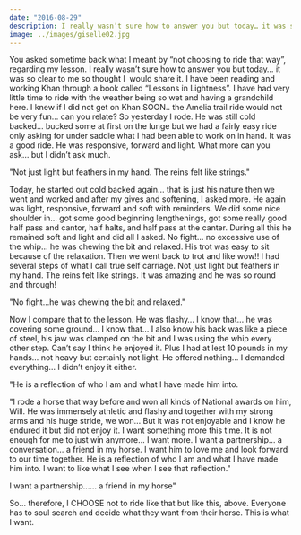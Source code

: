 ```yaml
---
date: "2016-08-29"
description: I really wasn’t sure how to answer you but today… it was so clear to me so thought I  would share it.
image: ../images/giselle02.jpg
---
```


You asked sometime back what I meant by “not choosing to ride that way”, regarding my lesson. I really wasn’t sure how to answer you but today… it was so clear to me so thought I  would share it. I have been reading and working Khan through a book called “Lessons in Lightness”. I have had very little time to ride with the weather being so wet and having a grandchild here. I knew if I did not get on Khan SOON.. the Amelia trail ride would not be very fun… can you relate? So yesterday I rode. He was still cold backed… bucked some at first on the lunge but we had a fairly easy ride only asking for under saddle what I had been able to work on in hand. It was a good ride. He was responsive, forward and light. What more can you ask… but I didn’t ask much.

"Not just light but feathers in my hand. The reins felt like strings."

Today, he started out cold backed again… that is just his nature then we went and worked and after my gives and softening, I asked more. He again was light, responsive, forward and soft with reminders. We did some nice shoulder in… got some good beginning lengthenings, got some really good half pass and cantor, half halts, and half pass at the canter. During all this he remained soft and light and did all I asked. No fight… no excessive use of the whip… he was chewing the bit and relaxed. His trot was easy to sit because of the relaxation. Then we went back to trot and like wow!! I had several steps of what I call true self carriage. Not just light but feathers in my hand. The reins felt like strings. It was amazing and he was so round and through!

"No fight...he was chewing the bit and relaxed."

Now I compare that to the lesson. He was flashy… I know that… he was covering some ground… I know that… I also know his back was like a piece of steel, his jaw was clamped on the bit and I was using the whip every other step. Can’t say I think he enjoyed it. Plus I had at lest 10 pounds in my hands… not heavy but certainly not light. He offered nothing… I demanded everything… I didn’t enjoy it either.

"He is a reflection of who I am and what I have made him into.

"I rode a horse that way before and won all kinds of National awards on him, Will. He was immensely athletic and flashy and together with my strong arms and his huge stride, we won… But it was not enjoyable and I know he endured it but did not enjoy it. I want something more this time. It is not enough for me to just win anymore… I want more. I want a partnership… a conversation… a friend in my horse. I want him to love me and look forward to our time together. He is a reflection of who I am and what I have made him into. I want to like what I see when I see that reflection."

I want a partnership...... a friend in my horse"

So… therefore, I CHOOSE not to ride like that but like this, above. Everyone has to soul search and decide what they want from their horse. This is what I want.